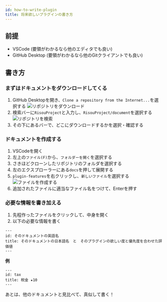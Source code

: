 ```yaml
---
id: how-to-write-plugin
title: 将来欲しいプラグインの書き方
---
```


## 前提
- VSCode (要領がわかるなら他のエディタでも良い)
- GitHub Desktop (要領がわかるなら他のGitクライアントでも良い)

## 書き方

### まずはドキュメントをダウンロードしてくる
1. GitHub Desktopを開き、`Clone a repository from the Internet...`を選択する
  ![リポジトリをダウンロード](/img/how-to-document/how-to-write-plugin_1.png)
1. 検索バーに`RisouProject`と入力し、`RisouProject/document`を選択する
  ![リポジトリを検索](/img/how-to-document/how-to-write-plugin_2.png)
1. その下にあるバーで、どこにダウンロードするかを選択・確認する

### ドキュメントを作成する
1. VSCodeを開く
1. 左上の`ファイル(F)`から、`フォルダーを開く`を選択する
1. さきほどクローンしたリポジトリのフォルダを選択する
1. 左のエクスプローラーにある`docs`を押して展開する
1. `plugin-features`を右クリックし、`新しいファイル`を選択する
  ![ファイルを作成する](/img/how-to-document/how-to-write-plugin_3.png)
1. 追加されたファイルに適当なファイル名をつけて、Enterを押す

### 必要な情報を書き加える
1. 先程作ったファイルをクリックして、中身を開く
1. 以下の必要な情報を書く

```
---
id: そのドキュメントの英語名
title: そのドキュメントの日本語名　と　そのプラグインの欲しい度と優先度を合わせた評価値
---
```

**例**
```
---
id: tax
title: 税金 ★10
---
```

あとは、他のドキュメントと見比べて、真似して書く！
